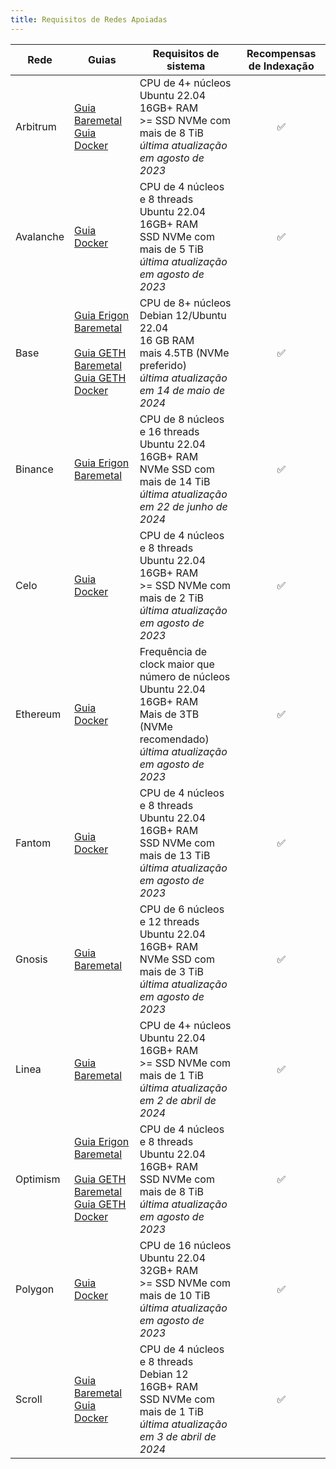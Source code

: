 ```yaml
---
title: Requisitos de Redes Apoiadas
---
```


| Rede      | Guias                                                                                                                                                                                                                                                                                            | Requisitos de sistema                                                                                                                                                                   | Recompensas de Indexação |
| --------- | ------------------------------------------------------------------------------------------------------------------------------------------------------------------------------------------------------------------------------------------------------------------------------------------------ | --------------------------------------------------------------------------------------------------------------------------------------------------------------------------------------- | :----------------------: |
| Arbitrum  | [Guia Baremetal](https://docs.infradao.com/archive-nodes-101/arbitrum/baremetal)<br /> [Guia Docker](https://docs.infradao.com/archive-nodes-101/arbitrum/docker)                                                                                                                                | CPU de 4+ núcleos<br /> Ubuntu 22.04<br /> 16GB+ RAM<br /> >= SSD NVMe com mais de 8 TiB<br /> _última atualização em agosto de 2023_                                                   |             ✅            |
| Avalanche | [Guia Docker](https://docs.infradao.com/archive-nodes-101/avalanche/docker)                                                                                                                                                                                                                      | CPU de 4 núcleos e 8 threads<br /> Ubuntu 22.04<br /> 16GB+ RAM<br /> SSD NVMe com mais de 5 TiB<br /> _última atualização em agosto de 2023_                                           |             ✅            |
| Base      | [Guia Erigon Baremetal](https://docs.infradao.com/archive-nodes-101/base/erigon/baremetal)<br /><br /> [Guia GETH Baremetal](https://docs.infradao.com/archive-nodes-101/base/geth/baremetal)<br /> [Guia GETH Docker](https://docs.infradao.com/archive-nodes-101/base/geth/docker)             | CPU de 8+ núcleos<br /> Debian 12/Ubuntu 22.04<br /> 16 GB RAM<br /> mais 4.5TB (NVMe preferido)<br /> _última atualização em 14 de maio de 2024_                    |             ✅            |
| Binance   | [Guia Erigon Baremetal](https://docs.infradao.com/archive-nodes-101/binance/erigon/baremetal)                                                                                                                                                                                                    | CPU de 8 núcleos e 16 threads<br /> Ubuntu 22.04<br /> 16GB+ RAM<br /> NVMe SSD com mais de 14 TiB<br /> _última atualização em 22 de junho de 2024_                                    |             ✅            |
| Celo      | [Guia Docker](https://docs.infradao.com/archive-nodes-101/celo/docker)                                                                                                                                                                                                                           | CPU de 4 núcleos e 8 threads<br /> Ubuntu 22.04<br /> 16GB+ RAM<br /> >= SSD NVMe com mais de 2 TiB<br /> _última atualização em agosto de 2023_                                        |             ✅            |
| Ethereum  | [Guia Docker](https://docs.infradao.com/archive-nodes-101/ethereum/erigon/docker)                                                                                                                                                                                                                | Frequência de clock maior que número de núcleos<br /> Ubuntu 22.04<br /> 16GB+ RAM<br /> Mais de 3TB (NVMe recomendado)<br /> _última atualização em agosto de 2023_ |             ✅            |
| Fantom    | [Guia Docker](https://docs.infradao.com/archive-nodes-101/fantom/docker)                                                                                                                                                                                                                         | CPU de 4 núcleos e 8 threads<br /> Ubuntu 22.04<br /> 16GB+ RAM<br /> SSD NVMe com mais de 13 TiB<br /> _última atualização em agosto de 2023_                                          |             ✅            |
| Gnosis    | [Guia Baremetal](https://docs.infradao.com/archive-nodes-101/gnosis/erigon/baremetal)                                                                                                                                                                                                            | CPU de 6 núcleos e 12 threads<br /> Ubuntu 22.04<br /> 16GB+ RAM<br /> NVMe SSD com mais de 3 TiB<br /> _última atualização em agosto de 2023_                                          |             ✅            |
| Linea     | [Guia Baremetal](https://docs.infradao.com/archive-nodes-101/linea/baremetal)                                                                                                                                                                                                                    | CPU de 4+ núcleos<br /> Ubuntu 22.04<br /> 16GB+ RAM<br /> >= SSD NVMe com mais de 1 TiB<br /> _última atualização em 2 de abril de 2024_                                               |             ✅            |
| Optimism  | [Guia Erigon Baremetal](https://docs.infradao.com/archive-nodes-101/optimism/erigon/baremetal)<br /><br /> [Guia GETH Baremetal](https://docs.infradao.com/archive-nodes-101/optimism/geth/baremetal)<br /> [Guia GETH Docker](https://docs.infradao.com/archive-nodes-101/optimism/geth/docker) | CPU de 4 núcleos e 8 threads<br /> Ubuntu 22.04<br /> 16GB+ RAM<br /> SSD NVMe com mais de 8 TiB<br /> _última atualização em agosto de 2023_                                           |             ✅            |
| Polygon   | [Guia Docker](https://docs.infradao.com/archive-nodes-101/polygon/docker)                                                                                                                                                                                                                        | CPU de 16 núcleos<br /> Ubuntu 22.04<br /> 32GB+ RAM<br /> >= SSD NVMe com mais de 10 TiB<br /> _última atualização em agosto de 2023_                                                  |             ✅            |
| Scroll    | [Guia Baremetal](https://docs.infradao.com/archive-nodes-101/scroll/baremetal)<br /> [Guia Docker](https://docs.infradao.com/archive-nodes-101/scroll/docker)                                                                                                                                    | CPU de 4 núcleos e 8 threads<br /> Debian 12<br /> 16GB+ RAM<br /> SSD NVMe com mais de 1 TiB<br /> _última atualização em 3 de abril de 2024_                                          |             ✅            |
